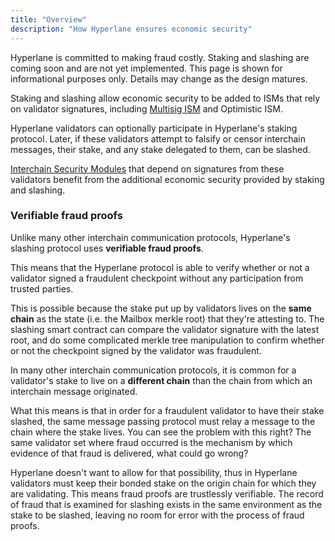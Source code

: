 ```yaml
---
title: "Overview"
description: "How Hyperlane ensures economic security"
---
```


<Info>
  Hyperlane is committed to making fraud costly. Staking and slashing are coming
  soon and are not yet implemented. This page is shown for informational
  purposes only. Details may change as the design matures.
</Info>

Staking and slashing allow economic security to be added to ISMs that rely on validator signatures, including [Multisig ISM](/docs/protocol/ISM/multisig-ISM.mdx) and Optimistic ISM.

Hyperlane validators can optionally participate in Hyperlane's staking protocol. Later, if these validators attempt to falsify or censor interchain messages, their stake, and any stake delegated to them, can be slashed.

[Interchain Security Modules](/docs/protocol/ISM/modular-security.mdx) that depend on signatures from these validators benefit from the additional economic security provided by staking and slashing.

### Verifiable fraud proofs

Unlike many other interchain communication protocols, Hyperlane's slashing protocol uses **verifiable fraud proofs**.

This means that the Hyperlane protocol is able to verify whether or not a validator signed a fraudulent checkpoint without any participation from trusted parties.

This is possible because the stake put up by validators lives on the **same chain** as the state (i.e. the Mailbox merkle root) that they're attesting to. The slashing smart contract can compare the validator signature with the latest root, and do some complicated merkle tree manipulation to confirm whether or not the checkpoint signed by the validator was fraudulent.

In many other interchain communication protocols, it is common for a validator's stake to live on a **different chain** than the chain from which an interchain message originated.

What this means is that in order for a fraudulent validator to have their stake slashed, the same message passing protocol must relay a message to the chain where the stake lives. You can see the problem with this right? The same validator set where fraud occurred is the mechanism by which evidence of that fraud is delivered, what could go wrong?

Hyperlane doesn't want to allow for that possibility, thus in Hyperlane validators must keep their bonded stake on the origin chain for which they are validating. This means fraud proofs are trustlessly verifiable. The record of fraud that is examined for slashing exists in the same environment as the stake to be slashed, leaving no room for error with the process of fraud proofs.
